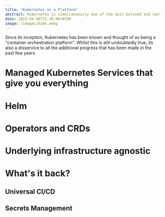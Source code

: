 ```yaml
---
title: "Kubernetes as a Platform"
abstract: Kubernetes is simultaneously one of the most beloved and controversial bits of tooling in industry. A few months ago, I finally bit the bullet and started switching to Kubernetes. Here are the gains, pains and learnings I gathered from the process.
date: 2023-04-08T22:30:00+0700
image: /images/kube.webp
---
```


Since its inception, Kubernetes has been known and thought of as being a "container orchestration platform". Whilst this is still undoubtedly true, its also a disservice to all the additional progress that has been made in the past few years.

# Managed Kubernetes Services that give you everything
# Helm
# Operators and CRDs
# Underlying infrastructure agnostic

# What's it back?
## Universal CI/CD
## Secrets Management